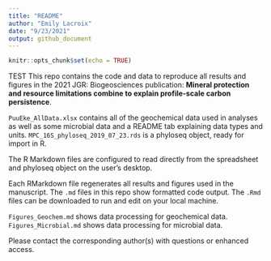```yaml
---
title: "README"
author: "Emily Lacroix"
date: "9/23/2021"
output: github_document
---
```


```r
knitr::opts_chunk$set(echo = TRUE)
```

TEST This repo contains the code and data to reproduce all results and figures in the 2021 JGR: Biogeosciences publication: **Mineral protection and resource limitations combine to explain profile-scale carbon persistence**. 

`PuuEke_AllData.xlsx` contains all of the geochemical data used in analyses as well as some microbial data and a README tab explaining data types and units. `MPC_16S_phyloseq_2019_07_23.rds` is a phyloseq object, ready for import in R. 

The R Markdown files are configured to read directly from the spreadsheet and phyloseq object on the user's desktop. 

Each RMarkdown file regenerates all results and figures used in the manuscript. The `.md` files in this repo show formatted code output. The `.Rmd` files can be downloaded to run and edit on your local machine. 

`Figures_Geochem.md` shows data processing for geochemical data. 
`Figures_Microbial.md` shows data processing for microbial data.  

Please contact the corresponding author(s) with questions or enhanced access. 